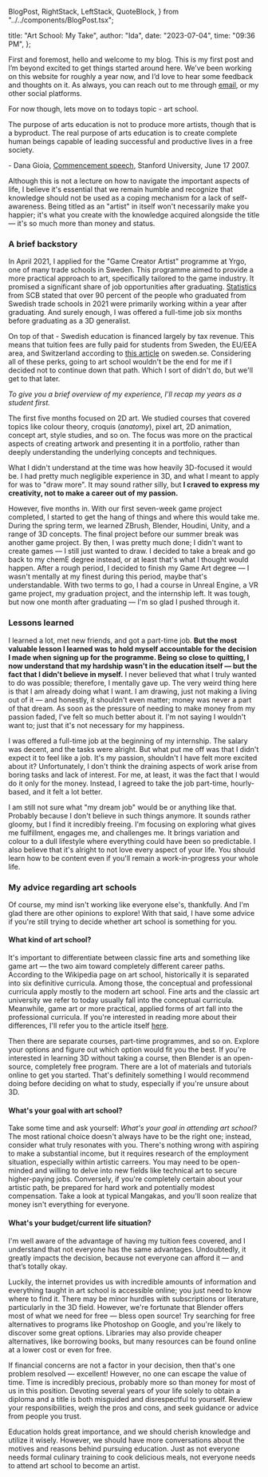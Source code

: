   BlogPost,
  RightStack,
  LeftStack,
  QuoteBlock,
} from "../../components/BlogPost.tsx";

  title: "Art School: My Take",
  author: "Ida",
  date: "2023-07-04",
  time: "09:36 PM",
};

First and foremost, hello and welcome to my blog. This is my first post and I’m beyond excited to get things started around here.
We’ve been working on this website for roughly a year now, and I’d love to hear some feedback and thoughts on it. As always, you
can reach out to me through [email](/contact), or my other social platforms.

For now though, lets move on to todays topic - art school.

<QuoteBlock>
  The purpose of arts education is not to produce more artists, though that is a
  byproduct. The real purpose of arts education is to create complete human
  beings capable of leading successful and productive lives in a free society.
</QuoteBlock>

\- Dana Gioia, [Commencement speech](https://news.Stanford.edu/2007/06/17/gioia-graduates-trade-easy-pleasures-complex-challenging-ones/),
Stanford University, June 17 2007.

Although this is not a lecture on how to navigate the important aspects of life, I believe it's essential that we remain humble and
recognize that knowledge should not be used as a coping mechanism for a lack of self-awareness. Being titled as an "artist" in itself
won't necessarily make you happier; it's what you create with the knowledge acquired alongside the title — it's so much more than
money and status.

### A brief backstory

In April 2021, I applied for the "Game Creator Artist" programme at Yrgo, one of many trade schools in Sweden. This programme aimed
to provide a more practical approach to art, specifically tailored to the game industry. It promised a significant share of job
opportunities after graduating. [Statistics](https://www.scb.se/hitta-statistik/statistik-efter-amne/utbildning-och-forskning/befolkningens-utbildning/intradet-pa-arbetsmarknaden/pong/statistiknyhet/intradet-pa-arbetsmarknaden-efter-yrkeshogskolan/) from SCB stated that over 90 percent of the people who
graduated from Swedish trade schools in 2021 were primarily working within a year after
graduating. And surely enough, I was offered a full-time job six months before graduating as a 3D generalist.

On top of that - Swedish education is financed largely by tax revenue. This means that tuition fees are fully paid for students
from Sweden, the EU/EEA area, and Switzerland according to [this article](https://sweden.se/work-business/study-research/higher-education) on sweden.se. Considering all of these perks, going to art
school wouldn't be the end for me if I decided not to continue down that path. Which I sort of didn't do, but we'll get to that later.

_To give you a brief overview of my experience, I'll recap my years as a student first._

The first five months focused on 2D art. We studied courses that covered topics like colour theory, croquis (_anatomy_), pixel art,
2D animation, concept art, style studies, and so on. The focus was more on the practical aspects of creating artwork and presenting
it in a portfolio, rather than deeply understanding the underlying concepts and techniques.

What I didn't understand at the time was how heavily 3D-focused it would be. I had pretty much negligible experience in 3D,
and what I meant to apply for was to "draw more". It may sound rather silly, but **I craved to express my creativity, not to make a
career out of my passion.**

However, five months in. With our first seven-week game project completed, I started to get the hang of things and where this
would take me. During the spring term, we learned ZBrush, Blender, Houdini, Unity, and a range of 3D concepts. The final project
before our summer break was another game project. By then, I was pretty much done; I didn't want to create games — I still just
wanted to draw. I decided to take a break and go back to my chemE degree instead, or at least that's what I thought would happen.
After a rough period, I decided to finish my Game Art degree — I wasn't mentally at my finest during this period, maybe that's
understandable. With two terms to go, I had a course in Unreal Engine, a VR game project, my graduation project, and the internship
left. It was tough, but now one month after graduating — I'm so glad I pushed through it.

### Lessons learned

I learned a lot, met new friends, and got a part-time job. **But the most valuable lesson I learned was to hold myself accountable
for the decision I made when signing up for the programme. Being so close to quitting, I now understand that my hardship wasn't in
the education itself — but the fact that I didn't believe in myself.** I never believed that what I truly wanted to do was possible;
therefore, I mentally gave up. The very weird thing here is that I am already doing what I want. I am drawing, just not making a
living out of it — and honestly, it shouldn't even matter; money was never a part of that dream. As soon as the pressure of needing
to make money from my passion faded, I've felt so much better about it. I'm not saying I wouldn't want to; just that it's not
necessary for my happiness.

I was offered a full-time job at the beginning of my internship. The salary was decent, and the tasks were alright. But what put me
off was that I didn't expect it to feel like a job. It's my passion, shouldn't I have felt more excited about it? Unfortunately,
I don't think the draining aspects of work arise from boring tasks and lack of interest. For me, at least, it was the fact that I
would do it only for the money. Instead, I agreed to take the job part-time, hourly-based, and it felt a lot better.

I am still not sure what "my dream job" would be or anything like that. Probably because I don't believe in such things anymore.
It sounds rather gloomy, but I find it incredibly freeing. I'm focusing on exploring what gives me fulfillment, engages me, and
challenges me. It brings variation and colour to a dull lifestyle where everything could have been so predictable. I also believe that
it's alright to not love every aspect of your life. You should learn how to be content even if you'll remain a work-in-progress your whole
life.

### My advice regarding art schools

Of course, my mind isn't working like everyone else's, thankfully. And I'm glad there are other opinions to explore! With that said,
I have some advice if you're still trying to decide whether art school is something for you.

#### What kind of art school?

It's important to differentiate between classic fine arts and something like game art — the two aim toward
completely different career paths. According to the Wikipedia page on art school, historically it is separated into six definitive
curricula. Among those, the conceptual and professional curricula apply mostly to the modern art school. Fine arts and the classic
art university we refer to today usually fall into the conceptual curricula. Meanwhile, game art or more practical, applied
forms of art fall into the professional curricula. If you're interested in reading more about their differences, I'll refer you to
the article itself [here](https://en.wikipedia.org/wiki/Art_school).

Then there are separate courses, part-time programmes, and so on. Explore your options and figure out which option would fit you the
best. If you're interested in learning 3D without taking a course, then Blender is an open-source, completely free program. There
are a lot of materials and tutorials online to get you started. That's definitely something I would recommend doing before deciding on
what to study, especially if you're unsure about 3D.

#### What's your goal with art school?

Take some time and ask yourself: _What's your goal in attending art school?_ The most rational choice
doesn't always have to be the right one; instead, consider what truly resonates with you. There's nothing wrong with aspiring to make
a substantial income, but it requires research of the employment situation, especially within artistic carreers. You may need to be
open-minded and willing to delve into new fields like technical art to secure higher-paying jobs. Conversely, if you're completely
certain about your artistic path, be prepared for hard work and potentially modest compensation. Take a look at typical Mangakas,
and you'll soon realize that money isn't everything for everyone.

#### What's your budget/current life situation?

I'm well aware of the advantage of having my tuition fees covered, and I understand that
not everyone has the same advantages. Undoubtedly, it greatly impacts the decision, because not everyone can afford it —
and that’s totally okay.

Luckily, the internet provides us with incredible amounts of information and everything taught in art school is accessible online; you
just need to know where to find it. There may be minor hurdles with subscriptions or literature, particularly in the 3D field. However,
we're fortunate that Blender offers most of what we need for free — bless open source! Try searching for free alternatives to programs
like Photoshop on Google, and you're likely to discover some great options. Libraries may also provide cheaper alternatives, like
borrowing books, but many resources can be found online at a lower cost or even for free.

If financial concerns are not a factor in your decision, then that's one problem resolved — excellent! However, no one can escape the
value of time. Time is incredibly precious, probably more so than money for most of us in this position. Devoting several
years of your life solely to obtain a diploma and a title is both misguided and disrespectful to yourself. Review your
responsibilities, weigh the pros and cons, and seek guidance or advice from people you trust.

Education holds great importance, and we should cherish knowledge and utilize it wisely. However, we should have more conversations
about the motives and reasons behind pursuing education. Just as not everyone needs formal culinary training to cook delicious meals,
not everyone needs to attend art school to become an artist.
